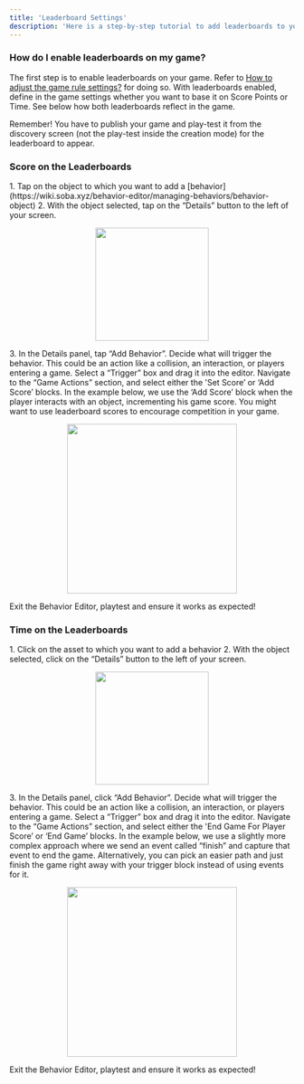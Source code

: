```yaml
---
title: 'Leaderboard Settings'
description: 'Here is a step-by-step tutorial to add leaderboards to your game'
---
```


### **How do I enable leaderboards on my game?**

The first step is to enable leaderboards on your game. Refer to [How to adjust the game rule settings?](https://wiki.soba.xyz/creating-your-game/managing-your-game/rules) for doing so. With leaderboards enabled, define in the game settings whether you want to base it on Score Points or Time. See below how both leaderboards reflect in the game.

<Tip> Remember! You have to publish your game and play-test it from the discovery screen (not the play-test inside the creation mode) for the leaderboard to appear. </Tip>

### Score on the Leaderboards
<Steps>
  <Step title="First Step">
<Accordion title="The basics for all behaviors">
   1. Tap on the object to which you want to add a [behavior](https://wiki.soba.xyz/behavior-editor/managing-behaviors/behavior-object)
    2. With the object selected, tap on the “Details” button to the left of your screen.
    <p align="center">
      <img width="200" noZoom src="https://i.imgur.com/jMSZzP8.png" /> </p>
    3. In the Details panel, tap “Add Behavior”.
</Accordion>
  </Step>
  <Step title="Second Step">
Decide what will trigger the behavior. This could be an action like a collision, an interaction, or players entering a game. Select a “Trigger” box and drag it into the editor. 
 </Step>
<Step title="Third Step">
Navigate to the “Game Actions” section, and select either the 'Set Score’ or ‘Add Score’ blocks. In the example below, we use the ‘Add Score’ block when the player interacts with an object, incrementing his game score. You might want to use leaderboard scores to encourage competition in your game.
  <Accordion title="Behavior Image">
    <p align="center">
      <img width="300" noZoom src="https://i.imgur.com/Y4n6jxm.png" /> </p>
  </Accordion>
  </Step>
<Step title="Fourth Step">
Exit the Behavior Editor, playtest and ensure it works as expected!
</Step>
</Steps>

### Time on the Leaderboards
<Steps>
  <Step title="First Step">
<Accordion title="The basics for all behaviors">
    1. Click on the asset to which you want to add a behavior
    2. With the object selected, click on the “Details” button to the left of your screen.
    <p align="center">
      <img width="200" noZoom src="https://i.imgur.com/jMSZzP8.png" /> </p>
    3. In the Details panel, click “Add Behavior”.
</Accordion>
  </Step>
  <Step title="Second Step">
Decide what will trigger the behavior. This could be an action like a collision, an interaction, or players entering a game. Select a “Trigger” box and drag it into the editor. 
 </Step>
<Step title="Third Step">
Navigate to the “Game Actions” section, and select either the 'End Game For Player Score’ or ‘End Game’ blocks. In the example below, we use a slightly more complex approach where we send an event called “finish” and capture that event to end the game. Alternatively, you can pick an easier path and just finish the game right away with your trigger block instead of using events for it.
  <Accordion title="Behavior Image">
    <p align="center">
      <img width="300" noZoom src="https://i.imgur.com/9xUbaMQ.png" /> </p>
  </Accordion>
  </Step>
<Step title="Fourth Step">
Exit the Behavior Editor, playtest and ensure it works as expected!
</Step>
</Steps>
